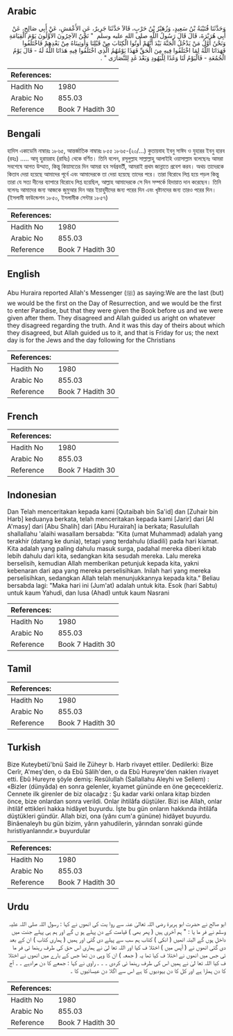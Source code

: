 ## Arabic


<div dir="rtl" lang="ar" style={{fontSize:'larger',backgroundColor:'#f8f9fa',padding:20}}>
وَحَدَّثَنَا قُتَيْبَةُ بْنُ سَعِيدٍ، وَزُهَيْرُ بْنُ حَرْبٍ، قَالاَ حَدَّثَنَا جَرِيرٌ، عَنِ الأَعْمَشِ، عَنْ أَبِي صَالِحٍ، عَنْ أَبِي هُرَيْرَةَ، قَالَ قَالَ رَسُولُ اللَّهِ صلى الله عليه وسلم ‏ "‏ نَحْنُ الآخِرُونَ الأَوَّلُونَ يَوْمَ الْقِيَامَةِ وَنَحْنُ أَوَّلُ مَنْ يَدْخُلُ الْجَنَّةَ بَيْدَ أَنَّهُمْ أُوتُوا الْكِتَابَ مِنْ قَبْلِنَا وَأُوتِينَاهُ مِنْ بَعْدِهِمْ فَاخْتَلَفُوا فَهَدَانَا اللَّهُ لِمَا اخْتَلَفُوا فِيهِ مِنَ الْحَقِّ فَهَذَا يَوْمُهُمُ الَّذِي اخْتَلَفُوا فِيهِ هَدَانَا اللَّهُ لَهُ - قَالَ يَوْمُ الْجُمُعَةِ - فَالْيَوْمُ لَنَا وَغَدًا لِلْيَهُودِ وَبَعْدَ غَدٍ لِلنَّصَارَى ‏"‏ ‏.‏
</div>
<div style={{backgroundColor:'#f8f9fa',padding:20, marginBottom: 10}}><table> <thead> <tr> <th>References:</th> <th></th> </tr> </thead> <tbody><tr><td>Hadith No</td><td>1980</td></tr><tr><td>Arabic No</td><td>855.03</td></tr><tr><td>Reference</td><td>Book 7 Hadith 30</td></tr></tbody></table></div>

## Bengali


<div dir="ltr" lang="bn" style={{fontSize:'larger',backgroundColor:'#f8f9fa',padding:20}}>
হাদিস একাডেমি নাম্বারঃ ১৮৬৫, আন্তর্জাতিক নাম্বারঃ ৮৫৫ ১৮৬৫-(২০/...) কুতায়বাহ ইবনু সাঈদ ও যুহারর ইবনু হারব (রহঃ) ..... আবূ হুরায়রাহ (রাযিঃ) থেকে বর্ণিত। তিনি বলেন, রসূলুল্লাহ সাল্লাল্লাহু আলাইহি ওয়াসাল্লাম বলেছেনঃ আমরা সবশেষে আগত উম্মাত, কিন্তু কিয়ামতের দিন আমরা হব সর্বগ্রবর্তী, আমরাই প্রথম জান্নাতে প্রবেশ করব। অথচ তাদেরকে কিতাব দেয়া হয়েছে আমাদের পূর্বে এবং আমাদেরকে তা দেয়া হয়েছে তাদের পরে। তারা বিরোধে লিপ্ত হয়ে পড়ল কিন্তু তারা যে সত্য দীনের ব্যাপারে বিরোধে লিপ্ত হয়েছিল, আল্লাহ আমাদেরকে সে দিন সম্পর্কে হিদায়াত দান করেছেন। তিনি বলেনঃ আমাদের জন্য আজকে জুমুআর দিন আর ইয়াহুদীদের জন্য পরের দিন এবং খৃষ্টানদের জন্য তারও পরের দিন। (ইসলামী ফাউন্ডেশন ১৮৫০, ইসলামীক সেন্টার ১৮৫৭)
</div>
<div style={{backgroundColor:'#f8f9fa',padding:20, marginBottom: 10}}><table> <thead> <tr> <th>References:</th> <th></th> </tr> </thead> <tbody><tr><td>Hadith No</td><td>1980</td></tr><tr><td>Arabic No</td><td>855.03</td></tr><tr><td>Reference</td><td>Book 7 Hadith 30</td></tr></tbody></table></div>

## English


<div dir="ltr" lang="en" style={{fontSize:'larger',backgroundColor:'#f8f9fa',padding:20}}>
Abu Huraira reported Allah's Messenger (ﷺ) as saying:We are the last (but) we would be the first on the Day of Resurrection, and we would be the first to enter Paradise, but that they were given the Book before us and we were given after them. They disagreed and Allah guided us aright on whatever they disagreed regarding the truth. And it was this day of theirs about which they disagreed, but Allah guided us to it, and that is Friday for us; the next day is for the Jews and the day following for the Christians
</div>
<div style={{backgroundColor:'#f8f9fa',padding:20, marginBottom: 10}}><table> <thead> <tr> <th>References:</th> <th></th> </tr> </thead> <tbody><tr><td>Hadith No</td><td>1980</td></tr><tr><td>Arabic No</td><td>855.03</td></tr><tr><td>Reference</td><td>Book 7 Hadith 30</td></tr></tbody></table></div>

## French


<div dir="ltr" lang="fr" style={{fontSize:'larger',backgroundColor:'#f8f9fa',padding:20}}>

</div>
<div style={{backgroundColor:'#f8f9fa',padding:20, marginBottom: 10}}><table> <thead> <tr> <th>References:</th> <th></th> </tr> </thead> <tbody><tr><td>Hadith No</td><td>1980</td></tr><tr><td>Arabic No</td><td>855.03</td></tr><tr><td>Reference</td><td>Book 7 Hadith 30</td></tr></tbody></table></div>

## Indonesian


<div dir="ltr" lang="id" style={{fontSize:'larger',backgroundColor:'#f8f9fa',padding:20}}>
Dan Telah menceritakan kepada kami [Qutaibah bin Sa'id] dan [Zuhair bin Harb] keduanya berkata, telah menceritakan kepada kami [Jarir] dari [Al A'masy] dari [Abu Shalih] dari [Abu Hurairah] ia berkata; Rasulullah shallallahu 'alaihi wasallam bersabda: "Kita (umat Muhammad) adalah yang terakhir (datang ke dunia), tetapi yang terdahulu (diadili) pada hari kiamat. Kita adalah yang paling dahulu masuk surga, padahal mereka diberi kitab lebih dahulu dari kita, sedangkan kita sesudah mereka. Lalu mereka berselisih, kemudian Allah memberikan petunjuk kepada kita, yakni kebenaran dari apa yang mereka perselisihkan. Inilah hari yang mereka perselisihkan, sedangkan Allah telah menunjukkannya kepada kita." Beliau bersabda lagi: "Maka hari ini (Jum'at) adalah untuk kita. Esok (hari Sabtu) untuk kaum Yahudi, dan lusa (Ahad) untuk kaum Nasrani
</div>
<div style={{backgroundColor:'#f8f9fa',padding:20, marginBottom: 10}}><table> <thead> <tr> <th>References:</th> <th></th> </tr> </thead> <tbody><tr><td>Hadith No</td><td>1980</td></tr><tr><td>Arabic No</td><td>855.03</td></tr><tr><td>Reference</td><td>Book 7 Hadith 30</td></tr></tbody></table></div>

## Tamil


<div dir="ltr" lang="ta" style={{fontSize:'larger',backgroundColor:'#f8f9fa',padding:20}}>

</div>
<div style={{backgroundColor:'#f8f9fa',padding:20, marginBottom: 10}}><table> <thead> <tr> <th>References:</th> <th></th> </tr> </thead> <tbody><tr><td>Hadith No</td><td>1980</td></tr><tr><td>Arabic No</td><td>855.03</td></tr><tr><td>Reference</td><td>Book 7 Hadith 30</td></tr></tbody></table></div>

## Turkish


<div dir="ltr" lang="tr" style={{fontSize:'larger',backgroundColor:'#f8f9fa',padding:20}}>
Bize Kuteybetü'bnü Said ile Züheyr b. Harb rivayet ettiler. Dedilerki: Bize Cerîr, A'meş'den, o da Ebû Sâlih'den, o da Ebû Hureyre'den naklen rivayet etti. Ebû Hureyre şöyle demiş: Resûlullah (Sallallahu Aleyhi ve Sellem) : «Bizler (dünyâda) en sonra gelenler, kıyamet gününde en öne geçecekleriz. Cennete ilk girenler de biz olacağız : Şu kadar varki onlara kitap bizden önce, bize onlardan sonra verildi. Onlar ihtilâfa düştüler. Bizi ise Allah, onlar ihtilâf ettikleri hakka hidâyet buyurdu. İşte bu gün onların hakkında ihtilâfa düştükleri gündür. Allah bizi, ona (yânı cum'a gününe) hidâyet buyurdu. Binâenaleyh bu gün bizim, yârın yahudilerin, yârından sonraki günde hıristiyanlanndır.» buyurdular
</div>
<div style={{backgroundColor:'#f8f9fa',padding:20, marginBottom: 10}}><table> <thead> <tr> <th>References:</th> <th></th> </tr> </thead> <tbody><tr><td>Hadith No</td><td>1980</td></tr><tr><td>Arabic No</td><td>855.03</td></tr><tr><td>Reference</td><td>Book 7 Hadith 30</td></tr></tbody></table></div>

## Urdu


<div dir="rtl" lang="ur" style={{fontSize:'larger',backgroundColor:'#f8f9fa',padding:20}}>
ابو صالح نے حضرت ابو ہریرۃ رضی اللہ تعالیٰ عنہ سے روا یت کی انھوں نے کہا : رسول اللہ صلی اللہ علیہ وسلم نے فر ما یا : " ہم آخری ہیں ( پھر بھی ) قیامت کے دن پہلے ہو ں گے اور ہم ہی پہلے جنت میں داخل ہوں گے البتہ انھیں ( انکی ) کتاب ہم سب سے پہلے دی گئی اور ہمیں ( ہماری کتاب ) ان کے بعد دی گئی انھوں نے ( آپس میں ) اختلا ف کیا اور اللہ تعا لیٰ نے ہماری اس حق کی طرف رہنما ئی فر ما ئی جس میں انھوں نے اختلا ف کیا تھا یہ ( جمعہ ) ان کا وہی دن تھا جس کے بارے میں انھوں نے اختلا ف کیا اللہ تعا لیٰ نے ہمیں اس کی طرف رہنما ئی کردی ۔ ۔ ۔ راوی نے کہا : جمعے کا دن مرادہے ۔ ۔ آج کا دن ہمارا ہے اور کل کا دن یہودیوں کا ہے اس سے اگلا دن عیسائیوں کا ۔
</div>
<div style={{backgroundColor:'#f8f9fa',padding:20, marginBottom: 10}}><table> <thead> <tr> <th>References:</th> <th></th> </tr> </thead> <tbody><tr><td>Hadith No</td><td>1980</td></tr><tr><td>Arabic No</td><td>855.03</td></tr><tr><td>Reference</td><td>Book 7 Hadith 30</td></tr></tbody></table></div>